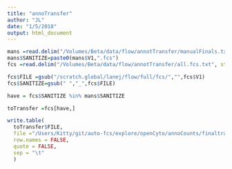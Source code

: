 ```yaml
---
title: "annoTransfer"
author: "JL"
date: "1/5/2018"
output: html_document
---
```


```r
mans =read.delim("/Volumes/Beta/data/flow/annotTransfer/manualFinals.txt", stringsAsFactors = FALSE,header = FALSE)
mans$SANITIZE=paste0(mans$V1,".fcs")
fcs =read.delim("/Volumes/Beta/data/flow/annotTransfer/all.fcs.txt", stringsAsFactors = FALSE,header = FALSE)

fcs$FILE =gsub("/scratch.global/lanej/flow/full/fcs/","",fcs$V1)
fcs$SANITIZE=gsub(" ","_",fcs$FILE)

have = fcs$SANITIZE %in% mans$SANITIZE

toTransfer =fcs[have,]

write.table(
  toTransfer$FILE,
  file ="/Users/Kitty/git/auto-fcs/explore/openCyto/annoCounts/finaltransfers.txt",
  row.names = FALSE,
  quote = FALSE,
  sep = "\t"
  )

```

